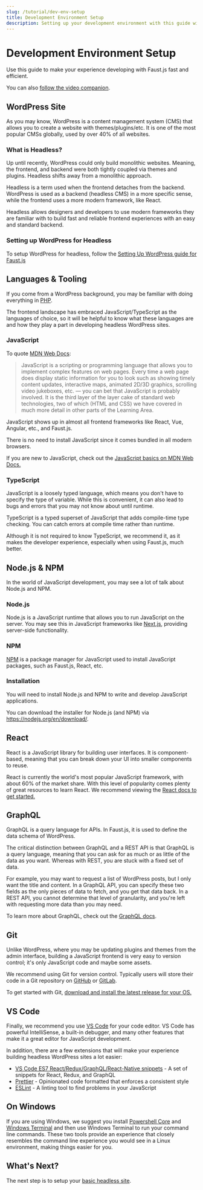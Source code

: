 ```yaml
---
slug: /tutorial/dev-env-setup
title: Development Environment Setup
description: Setting up your development environment with this guide will make your experience developing with Faust.js fast and efficient.
---
```


# Development Environment Setup

Use this guide to make your experience developing with Faust.js fast and efficient.

You can also [follow the video companion](https://www.youtube.com/watch?v=i_L_Gl_Pp7g).

## WordPress Site

As you may know, WordPress is a content management system (CMS) that allows you to create a website with themes/plugins/etc. It is one of the most popular CMSs globally, used by over 40% of all websites.

### What is Headless?

Up until recently, WordPress could only build monolithic websites. Meaning, the frontend, and backend were both tightly coupled via themes and plugins. Headless shifts away from a monolithic approach.

Headless is a term used when the frontend detaches from the backend. WordPress is used as a backend (headless CMS) in a more specific sense, while the frontend uses a more modern framework, like React.

Headless allows designers and developers to use modern frameworks they are familiar with to build fast and reliable frontend experiences with an easy and standard backend.

### Setting up WordPress for Headless

To setup WordPress for headless, follow the [Setting Up WordPress guide for Faust.js](./setup-faustjs#installing-plugins-on-wordpress)

## Languages & Tooling

If you come from a WordPress background, you may be familiar with doing everything in [PHP](https://php.net).

The frontend landscape has embraced JavaScript/TypeScript as the languages of choice, so it will be helpful to know what these languages are and how they play a part in developing headless WordPress sites.

### JavaScript

To quote [MDN Web Docs](https://developer.mozilla.org/en-US/docs/Learn/JavaScript/First_steps/What_is_JavaScript):

> JavaScript is a scripting or programming language that allows you to implement complex features on web pages. Every time a web page does display static information for you to look such as showing timely content updates, interactive maps, animated 2D/3D graphics, scrolling video jukeboxes, etc. — you can bet that JavaScript is probably involved. It is the third layer of the layer cake of standard web technologies, two of which (HTML and CSS) we have covered in much more detail in other parts of the Learning Area.

JavaScript shows up in almost all frontend frameworks like React, Vue, Angular, etc., and Faust.js.

There is no need to install JavaScript since it comes bundled in all modern browsers.

If you are new to JavaScript, check out the [JavaScript basics on MDN Web Docs.](https://developer.mozilla.org/en-US/docs/Learn/Getting_started_with_the_web/JavaScript_basics)

### TypeScript

JavaScript is a loosely typed language, which means you don't have to specify the type of variable. While this is convenient, it can also lead to bugs and errors that you may not know about until runtime.

TypeScript is a typed superset of JavaScript that adds compile-time type checking. You can catch errors at compile time rather than runtime.

Although it is not required to know TypeScript, we recommend it, as it makes the developer experience, especially when using Faust.js, much better.

## Node.js & NPM

In the world of JavaScript development, you may see a lot of talk about Node.js and NPM.

### Node.js

Node.js is a JavaScript runtime that allows you to run JavaScript on the server. You may see this in JavaScript frameworks like [Next.js](https://nextjs.org/), providing server-side functionality.

### NPM

[NPM](https://npmjs.org) is a package manager for JavaScript used to install JavaScript packages, such as Faust.js, React, etc.

### Installation

You will need to install Node.js and NPM to write and develop JavaScript applications.

You can download the installer for Node.js (and NPM) via https://nodejs.org/en/download/.

## React

React is a JavaScript library for building user interfaces. It is component-based, meaning that you can break down your UI into smaller components to reuse.

React is currently the world's most popular JavaScript framework, with about 60% of the market share. With this level of popularity comes plenty of great resources to learn React. We recommend viewing the [React docs to get started.](https://reactjs.org/docs/getting-started.html)

## GraphQL

GraphQL is a query language for APIs. In Faust.js, it is used to define the data schema of WordPress.

The critical distinction between GraphQL and a REST API is that GraphQL is a query language, meaning that you can ask for as much or as little of the data as you want. Whereas with REST, you are stuck with a fixed set of data.

For example, you may want to request a list of WordPress posts, but I only want the title and content. In a GraphQL API, you can specify these two fields as the only pieces of data to fetch, and you get that data back. In a REST API, you cannot determine that level of granularity, and you're left with requesting more data than you may need.

To learn more about GraphQL, check out the [GraphQL docs](https://graphql.org/learn/).

## Git

Unlike WordPress, where you may be updating plugins and themes from the admin interface, building a JavaScript frontend is very easy to version control; it's only JavaScript code and maybe some assets.

We recommend using Git for version control. Typically users will store their code in a Git repository on [GitHub](https://github.com) or [GitLab](https://gitlab.com).

To get started with Git, [download and install the latest release for your OS.](https://git-scm.com/downloads)

## VS Code

Finally, we recommend you use [VS Code](https://code.visualstudio.com/) for your code editor. VS Code has powerful IntelliSense, a built-in debugger, and many other features that make it a great editor for JavaScript development.

In addition, there are a few extensions that will make your experience building headless WordPress sites a lot easier:

* [VS Code ES7 React/Redux/GraphQL/React-Native snippets](https://marketplace.visualstudio.com/items?itemName=dsznajder.es7-react-js-snippets) - A set of snippets for React, Redux, and GraphQL
* [Prettier](https://marketplace.visualstudio.com/items?itemName=esbenp.prettier-vscode) - Opinionated code formatted that enforces a consistent style
* [ESLint](https://marketplace.visualstudio.com/items?itemName=dbaeumer.vscode-eslint) - A linting tool to find problems in your JavaScript

## On Windows

If you are using Windows, we suggest you install [Powershell Core](https://docs.microsoft.com/en-us/powershell/scripting/install/installing-powershell-core-on-windows?view=powershell-7.1) and [Windows Terminal](https://www.microsoft.com/en-us/p/windows-terminal/9n0dx20hk701) and then use Windows Terminal to run your command line commands. These two tools provide an experience that closely resembles the command line experience you would see in a Linux environment, making things easier for you.

## What's Next?

The next step is to setup your [basic headless site](./basic-headless-site).

